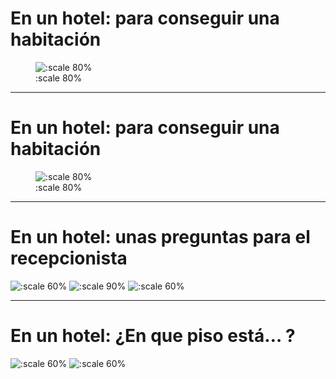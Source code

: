 
# En un hotel: para conseguir una habitación

![:scale 80%](./assets/img/hotel1.png)

---

# En un hotel: para conseguir una habitación

![:scale 80%](./assets/img/hotel2.png)

---

# En un hotel: unas preguntas para el recepcionista

![:scale 60%](./assets/img/hotel4.png)
![:scale 90%](./assets/img/hotel5.png)
![:scale 60%](./assets/img/hotel6.png)

---

# En un hotel: ¿En que piso está... ?

![:scale 60%](./assets/img/hotel6.png)
![:scale 60%](./assets/img/hotel7.png)







